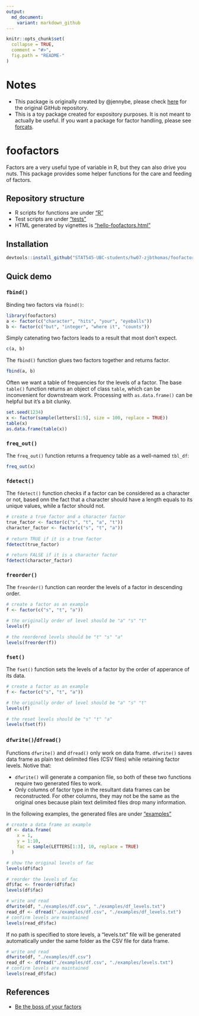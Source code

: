 ```yaml
---
output:
  md_document:
    variant: markdown_github
---
```


<!-- README.md is generated from README.Rmd. Please edit that file -->

```r
knitr::opts_chunk$set(
  collapse = TRUE,
  comment = "#>",
  fig.path = "README-"
)
```

# Notes

- This package is originally created by @jennybe, please check [here](https://github.com/jennybc/foofactors) for the original GitHub repository.
- This is a toy package created for expository purposes. It is not meant to actually be useful. If you want a package for factor handling, please see [forcats](https://cran.r-project.org/package=forcats).

# foofactors

Factors are a very useful type of variable in R, but they can also drive you nuts. This package provides some helper functions for the care and feeding of factors.

## Repository structure

- R scripts for functions are under ["R"](./R)
- Test scripts are under ["tests"](./tests)
- HTML generated by vignettes is ["hello-foofactors.html"](./doc/hello-foofactors.html)

## Installation

```r
devtools::install_github("STAT545-UBC-students/hw07-zjbthomas/foofactor")
```
  
## Quick demo

### `fbind()`

Binding two factors via `fbind()`:

```r
library(foofactors)
a <- factor(c("character", "hits", "your", "eyeballs"))
b <- factor(c("but", "integer", "where it", "counts"))
```

Simply catenating two factors leads to a result that most don't expect.

```r
c(a, b)
```

The `fbind()` function glues two factors together and returns factor.

```r
fbind(a, b)
```

Often we want a table of frequencies for the levels of a factor. The base `table()` function returns an object of class `table`, which can be inconvenient for downstream work. Processing with `as.data.frame()` can be helpful but it's a bit clunky.

```r
set.seed(1234)
x <- factor(sample(letters[1:5], size = 100, replace = TRUE))
table(x)
as.data.frame(table(x))
```

### `freq_out()`

The `freq_out()` function returns a frequency table as a well-named `tbl_df`:

```r
freq_out(x)
```

### `fdetect()`

The `fdetect()` function checks if a factor can be considered as a character or not, based onn the fact that a character should have a length equals to its unique values, while a factor should not.

```r
# create a true factor and a character factor
true_factor <- factor(c("s", "t", "a", "t"))
character_factor <- factor(c("s", "t", "a"))
                      
# return TRUE if it is a true factor
fdetect(true_factor)

# return FALSE if it is a character factor
fdetect(character_factor)
```

### `freorder()`

The `freorder()` function can reorder the levels of a factor in descending order.

```r
# create a factor as an example
f <- factor(c("s", "t", "a"))

# the originally order of level should be "a" "s" "t"
levels(f)

# the reordered levels should be "t" "s" "a"
levels(freorder(f))
```

### `fset()`

The `fset()` function sets the levels of a factor by the order of apperance of its data.

```r
# create a factor as an example
f <- factor(c("s", "t", "a"))

# the originally order of level should be "a" "s" "t"
levels(f)

# the reset levels should be "s" "t" "a"
levels(fset(f))
```

### `dfwrite()`/`dfread()`

Functions `dfwrite()` and `dfread()` only work on data frame. `dfwrite()` saves data frame as plain text delimited files (CSV files) while retaining factor levels. Notive that:

- `dfwrite()` will generate a companion file, so both of these two functions require two generated files to work.
- Only columns of factor type in the resultant data frames can be reconstructed. For other columns, they may not be the same as the original ones because plain text delimited files drop many information.

In the following examples, the generated files are under ["examples"](./examples)

```r
# create a data frame as example
df <- data.frame(
    x = 1,
    y = 1:10,
    fac = sample(LETTERS[1:3], 10, replace = TRUE)
  )

# show the original levels of fac
levels(df$fac)

# reorder the levels of fac
df$fac <- freorder(df$fac)
levels(df$fac)

# write and read
dfwrite(df, "./examples/df.csv", "./examples/df_levels.txt")
read_df <- dfread("./examples/df.csv", "./examples/df_levels.txt")
# confirm levels are maintained
levels(read_df$fac)
```

If no path is specified to store levels, a "levels.txt" file will be generated automatically under the same folder as the CSV file for data frame.

```r
# write and read
dfwrite(df, "./examples/df.csv")
read_df <- dfread("./examples/df.csv", "./examples/levels.txt")
# confirm levels are maintained
levels(read_df$fac)
```

## References
- [Be the boss of your factors](https://www.stat.ubc.ca/~jenny/STAT545A/block08_bossYourFactors.html)
